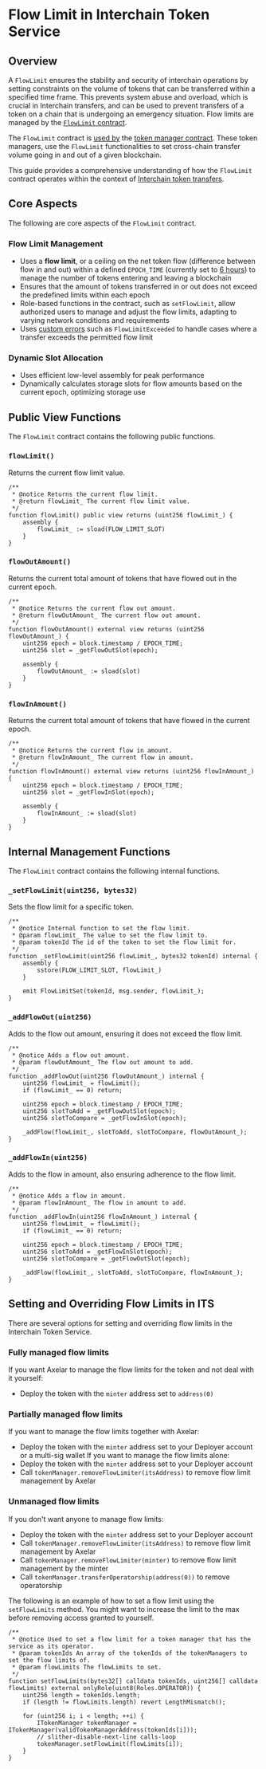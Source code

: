 # Flow Limit in Interchain Token Service

## Overview

A `FlowLimit` ensures the stability and security of interchain operations by setting constraints on the volume of tokens that can be transferred within a specified time frame. This prevents system abuse and overload, which is crucial in Interchain transfers, and can be used to prevent transfers of a token on a chain that is undergoing an emergency situation. Flow limits are managed by the [`FlowLimit` contract](https://github.com/axelarnetwork/interchain-token-service/blob/v1.0.0/contracts/utils/FlowLimit.sol).

The `FlowLimit` contract is [used by](https://github.com/axelarnetwork/interchain-token-service/blob/v1.0.0/contracts/token-manager/TokenManager.sol#L15) the [token manager contract](https://github.com/axelarnetwork/interchain-token-service/blob/v1.0.0/contracts/token-manager/TokenManager.sol#L21). These token managers, use the `FlowLimit` functionalities to set cross-chain transfer volume going in and out of a given blockchain.

This guide provides a comprehensive understanding of how the `FlowLimit` contract operates within the context of [Interchain token transfers](https://github.com/axelarnetwork/interchain-token-service/blob/v1.0.0/contracts/InterchainTokenService.sol#L455).

## Core Aspects

The following are core aspects of the `FlowLimit` contract.

### Flow Limit Management

- Uses a **flow limit**, or a ceiling on the net token flow (difference between flow in and out) within a defined `EPOCH_TIME` (currently set to [6 hours](https://github.com/axelarnetwork/interchain-token-service/blob/0a00533f19197a285d6bddc8ec0c2e908094ebfe/contracts/utils/FlowLimit.sol#L18)) to manage the number of tokens entering and leaving a blockchain
- Ensures that the amount of tokens transferred in or out does not exceed the predefined limits within each epoch
- Role-based functions in the contract, such as `setFlowLimit`, allow authorized users to manage and adjust the flow limits, adapting to varying network conditions and requirements
- Uses [custom errors](https://github.com/axelarnetwork/interchain-token-service/blob/0a00533f19197a285d6bddc8ec0c2e908094ebfe/contracts/utils/FlowLimit.sol#L104C20-L104C37) such as `FlowLimitExceeded` to handle cases where a transfer exceeds the permitted flow limit

### Dynamic Slot Allocation

- Uses efficient low-level assembly for peak performance
- Dynamically calculates storage slots for flow amounts based on the current epoch, optimizing storage use

## Public View Functions

The `FlowLimit` contract contains the following public functions.

### `flowLimit()`

Returns the current flow limit value.
        
```solidity
/**
 * @notice Returns the current flow limit.
 * @return flowLimit_ The current flow limit value.
 */
function flowLimit() public view returns (uint256 flowLimit_) {
    assembly {
        flowLimit_ := sload(FLOW_LIMIT_SLOT)
    }
}
```
        
### `flowOutAmount()`

Returns the current total amount of tokens that have flowed out in the current epoch.
    
```solidity
/**
 * @notice Returns the current flow out amount.
 * @return flowOutAmount_ The current flow out amount.
 */
function flowOutAmount() external view returns (uint256 flowOutAmount_) {
    uint256 epoch = block.timestamp / EPOCH_TIME;
    uint256 slot = _getFlowOutSlot(epoch);

    assembly {
        flowOutAmount_ := sload(slot)
    }
}
```
    
### `flowInAmount()`

Returns the current total amount of tokens that have flowed in the current epoch.
    
```solidity
/**
 * @notice Returns the current flow in amount.
 * @return flowInAmount_ The current flow in amount.
 */
function flowInAmount() external view returns (uint256 flowInAmount_) {
    uint256 epoch = block.timestamp / EPOCH_TIME;
    uint256 slot = _getFlowInSlot(epoch);

    assembly {
        flowInAmount_ := sload(slot)
    }
}
```
    
## Internal Management Functions

The `FlowLimit` contract contains the following internal functions.

### `_setFlowLimit(uint256, bytes32)`

Sets the flow limit for a specific token.
    
```solidity
/**
 * @notice Internal function to set the flow limit.
 * @param flowLimit_ The value to set the flow limit to.
 * @param tokenId The id of the token to set the flow limit for.
 */
function _setFlowLimit(uint256 flowLimit_, bytes32 tokenId) internal {
    assembly {
        sstore(FLOW_LIMIT_SLOT, flowLimit_)
    }

    emit FlowLimitSet(tokenId, msg.sender, flowLimit_);
}
```
    
### `_addFlowOut(uint256)`

Adds to the flow out amount, ensuring it does not exceed the flow limit.
    
```solidity
/**
 * @notice Adds a flow out amount.
 * @param flowOutAmount_ The flow out amount to add.
 */
function _addFlowOut(uint256 flowOutAmount_) internal {
    uint256 flowLimit_ = flowLimit();
    if (flowLimit_ == 0) return;

    uint256 epoch = block.timestamp / EPOCH_TIME;
    uint256 slotToAdd = _getFlowOutSlot(epoch);
    uint256 slotToCompare = _getFlowInSlot(epoch);

    _addFlow(flowLimit_, slotToAdd, slotToCompare, flowOutAmount_);
}
```
    
### `_addFlowIn(uint256)`

Adds to the flow in amount, also ensuring adherence to the flow limit.
    
```solidity
/**
 * @notice Adds a flow in amount.
 * @param flowInAmount_ The flow in amount to add.
 */
function _addFlowIn(uint256 flowInAmount_) internal {
    uint256 flowLimit_ = flowLimit();
    if (flowLimit_ == 0) return;

    uint256 epoch = block.timestamp / EPOCH_TIME;
    uint256 slotToAdd = _getFlowInSlot(epoch);
    uint256 slotToCompare = _getFlowOutSlot(epoch);

    _addFlow(flowLimit_, slotToAdd, slotToCompare, flowInAmount_);
}
```

## Setting and Overriding Flow Limits in ITS

There are several options for setting and overriding flow limits in the Interchain Token Service.

### Fully managed flow limits

If you want Axelar to manage the flow limits for the token and not deal with it yourself:
- Deploy the token with the `minter` address set to `address(0)`

### Partially managed flow limits

If you want to manage the flow limits together with Axelar:
- Deploy the token with the `minter` address set to your Deployer account or a multi-sig wallet
If you want to manage the flow limits alone:
- Deploy the token with the `minter` address set to your Deployer account
- Call `tokenManager.removeFlowLimiter(itsAddress)` to remove flow limit management by Axelar

### Unmanaged flow limits

If you don't want anyone to manage flow limits:
- Deploy the token with the `minter` address set to your Deployer account
- Call `tokenManager.removeFlowLimiter(itsAddress)` to remove flow limit management by Axelar
- Call `tokenManager.removeFlowLimiter(minter)` to remove flow limit management by the minter
- Call `tokenManager.transferOperatorship(address(0))` to remove operatorship

The following is an example of how to set a flow limit using the `setFlowLimits` method. You might want to increase the limit to the max before removing access granted to yourself. 

```solidity
/**
 * @notice Used to set a flow limit for a token manager that has the service as its operator.
 * @param tokenIds An array of the tokenIds of the tokenManagers to set the flow limits of.
 * @param flowLimits The flowLimits to set.
 */
function setFlowLimits(bytes32[] calldata tokenIds, uint256[] calldata flowLimits) external onlyRole(uint8(Roles.OPERATOR)) {
    uint256 length = tokenIds.length;
    if (length != flowLimits.length) revert LengthMismatch();

    for (uint256 i; i < length; ++i) {
        ITokenManager tokenManager = ITokenManager(validTokenManagerAddress(tokenIds[i]));
        // slither-disable-next-line calls-loop
        tokenManager.setFlowLimit(flowLimits[i]);
    }
}
```
